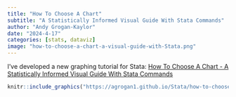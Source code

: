 ```yaml
---
title: "How To Choose A Chart"
subtitle: "A Statistically Informed Visual Guide With Stata Commands"
author: "Andy Grogan-Kaylor" 
date: "2024-4-17"
categories: [stats, dataviz]
image: "how-to-choose-a-chart-a-visual-guide-with-Stata.png"
---
```


I've developed a new graphing tutorial for Stata:  [How To Choose A Chart - A Statistically Informed Visual Guide With Stata Commands](https://agrogan1.github.io/Stata/how-to-choose-a-chart-a-visual-guide-with-Stata/how-to-choose-a-chart-a-visual-guide-with-Stata.pdf)

```r

knitr::include_graphics("https://agrogan1.github.io/Stata/how-to-choose-a-chart-a-visual-guide-with-Stata/how-to-choose-a-chart-a-visual-guide-with-Stata.png")

```

